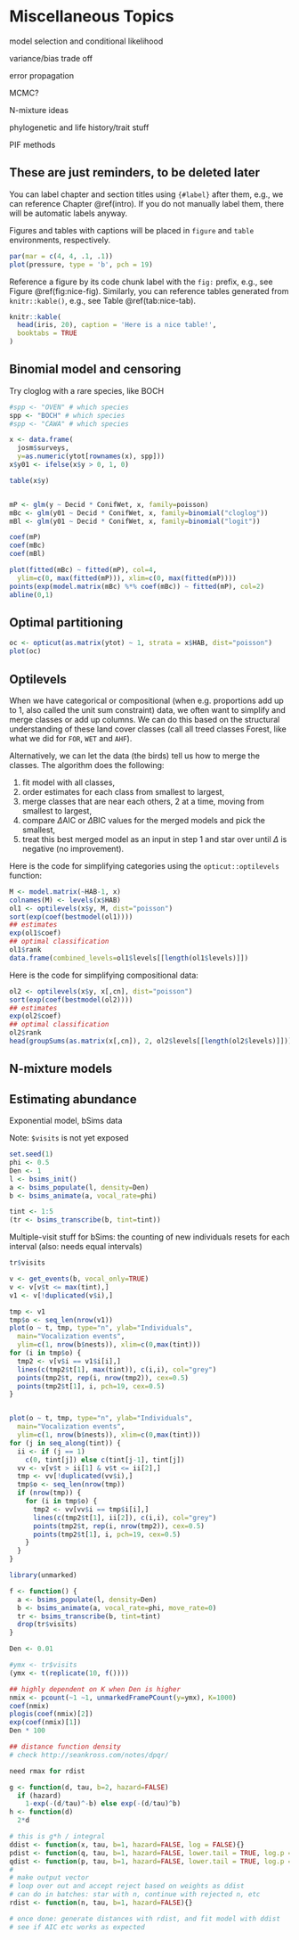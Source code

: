 # Miscellaneous Topics {#extras}

model selection and conditional likelihood

variance/bias trade off

error propagation

MCMC?

N-mixture ideas

phylogenetic and life history/trait stuff

PIF methods

## These are just reminders, to be deleted later {-}

You can label chapter and section titles using `{#label}` after them, e.g., we can reference Chapter \@ref(intro). If you do not manually label them, there will be automatic labels anyway.

Figures and tables with captions will be placed in `figure` and `table` environments, respectively.

```r
par(mar = c(4, 4, .1, .1))
plot(pressure, type = 'b', pch = 19)
```

Reference a figure by its code chunk label with the `fig:` prefix, e.g., see Figure \@ref(fig:nice-fig). Similarly, you can reference tables generated from `knitr::kable()`, e.g., see Table \@ref(tab:nice-tab).

```r
knitr::kable(
  head(iris, 20), caption = 'Here is a nice table!',
  booktabs = TRUE
)
```

## Binomial model and censoring

Try cloglog with a rare species, like BOCH

```r
#spp <- "OVEN" # which species
spp <- "BOCH" # which species
#spp <- "CAWA" # which species

x <- data.frame(
  josm$surveys, 
  y=as.numeric(ytot[rownames(x), spp]))
x$y01 <- ifelse(x$y > 0, 1, 0)

table(x$y)


mP <- glm(y ~ Decid * ConifWet, x, family=poisson)
mBc <- glm(y01 ~ Decid * ConifWet, x, family=binomial("cloglog"))
mBl <- glm(y01 ~ Decid * ConifWet, x, family=binomial("logit"))

coef(mP)
coef(mBc)
coef(mBl)

plot(fitted(mBc) ~ fitted(mP), col=4, 
  ylim=c(0, max(fitted(mP))), xlim=c(0, max(fitted(mP))))
points(exp(model.matrix(mBc) %*% coef(mBc)) ~ fitted(mP), col=2)
abline(0,1)
```

## Optimal partitioning

```r
oc <- opticut(as.matrix(ytot) ~ 1, strata = x$HAB, dist="poisson")
plot(oc)
```



## Optilevels

When we have categorical or compositional (when e.g. proportions add up to 1, also called
the unit sum constraint) data,
we often want to simplify and merge classes or add up columns.
We can do this based on the structural understanding of these land cover classes
(call all treed classes Forest, like what we did for `FOR`, `WET` and `AHF`).

Alternatively, we can let the data (the birds) tell us how to merge the classes.
The algorithm does the following:

1. fit model with all classes,
2. order estimates for each class from smallest to largest,
3. merge classes that are near each others, 2 at a time, moving from smallest to largest,
4. compare $\Delta$AIC or $\Delta$BIC values for the merged models and pick the smallest,
5. treat this best merged model as an input in step 1 and star over until $\Delta$ is negative (no improvement).

Here is the code for simplifying categories using the `opticut::optilevels` function:

```r
M <- model.matrix(~HAB-1, x)
colnames(M) <- levels(x$HAB)
ol1 <- optilevels(x$y, M, dist="poisson")
sort(exp(coef(bestmodel(ol1))))
## estimates
exp(ol1$coef)
## optimal classification
ol1$rank
data.frame(combined_levels=ol1$levels[[length(ol1$levels)]])
```

Here is the code for simplifying compositional data:

```r
ol2 <- optilevels(x$y, x[,cn], dist="poisson")
sort(exp(coef(bestmodel(ol2))))
## estimates
exp(ol2$coef)
## optimal classification
ol2$rank
head(groupSums(as.matrix(x[,cn]), 2, ol2$levels[[length(ol2$levels)]]))
```


## N-mixture models

## Estimating abundance

Exponential model, bSims data

Note: `$visits` is not yet exposed

```r
set.seed(1)
phi <- 0.5
Den <- 1
l <- bsims_init()
a <- bsims_populate(l, density=Den)
b <- bsims_animate(a, vocal_rate=phi)

tint <- 1:5
(tr <- bsims_transcribe(b, tint=tint))
```

Multiple-visit stuff for bSims: the counting of new individuals
resets for each interval (also: needs equal intervals)


```r
tr$visits

v <- get_events(b, vocal_only=TRUE)
v <- v[v$t <= max(tint),]
v1 <- v[!duplicated(v$i),]

tmp <- v1
tmp$o <- seq_len(nrow(v1))
plot(o ~ t, tmp, type="n", ylab="Individuals",
  main="Vocalization events", 
  ylim=c(1, nrow(b$nests)), xlim=c(0,max(tint)))
for (i in tmp$o) {
  tmp2 <- v[v$i == v1$i[i],]
  lines(c(tmp2$t[1], max(tint)), c(i,i), col="grey")
  points(tmp2$t, rep(i, nrow(tmp2)), cex=0.5)
  points(tmp2$t[1], i, pch=19, cex=0.5)
}


plot(o ~ t, tmp, type="n", ylab="Individuals",
  main="Vocalization events", 
  ylim=c(1, nrow(b$nests)), xlim=c(0,max(tint)))
for (j in seq_along(tint)) {
  ii <- if (j == 1)
    c(0, tint[j]) else c(tint[j-1], tint[j])
  vv <- v[v$t > ii[1] & v$t <= ii[2],]
  tmp <- vv[!duplicated(vv$i),]
  tmp$o <- seq_len(nrow(tmp))
  if (nrow(tmp)) {
    for (i in tmp$o) {
      tmp2 <- vv[vv$i == tmp$i[i],]
      lines(c(tmp2$t[1], ii[2]), c(i,i), col="grey")
      points(tmp2$t, rep(i, nrow(tmp2)), cex=0.5)
      points(tmp2$t[1], i, pch=19, cex=0.5)
    }
  }
}

library(unmarked)

f <- function() {
  a <- bsims_populate(l, density=Den)
  b <- bsims_animate(a, vocal_rate=phi, move_rate=0)
  tr <- bsims_transcribe(b, tint=tint)
  drop(tr$visits)
}

Den <- 0.01

#ymx <- tr$visits
(ymx <- t(replicate(10, f())))

## highly dependent on K when Den is higher
nmix <- pcount(~1 ~1, unmarkedFramePCount(y=ymx), K=1000)
coef(nmix)
plogis(coef(nmix)[2])
exp(coef(nmix)[1])
Den * 100

```


```r
## distance function density
# check http://seankross.com/notes/dpqr/

need rmax for rdist

g <- function(d, tau, b=2, hazard=FALSE)
  if (hazard)
    1-exp(-(d/tau)^-b) else exp(-(d/tau)^b)
h <- function(d)
  2*d

# this is g*h / integral
ddist <- function(x, tau, b=1, hazard=FALSE, log = FALSE){}
pdist <- function(q, tau, b=1, hazard=FALSE, lower.tail = TRUE, log.p = FALSE){}
qdist <- function(p, tau, b=1, hazard=FALSE, lower.tail = TRUE, log.p = FALSE){}
#
# make output vector
# loop over out and accept reject based on weights as ddist
# can do in batches: star with n, continue with rejected n, etc
rdist <- function(n, tau, b=1, hazard=FALSE){}

# once done: generate distances with rdist, and fit model with ddist
# see if AIC etc works as expected

```

